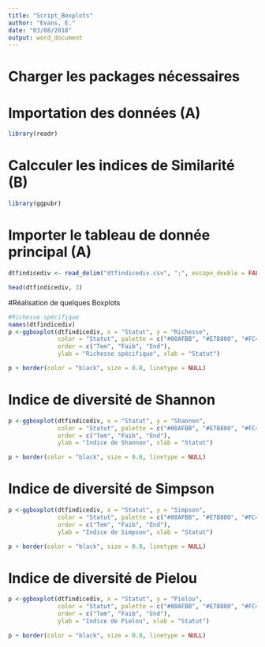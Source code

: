 ```yaml
---
title: "Script_Boxplots"
author: "Evans, E."
date: "03/08/2018"
output: word_document
---
```



# Charger les packages nécessaires
# Importation des données (A)

```r
library(readr)
```

# Calcculer les indices de Similarité (B)

```r
library(ggpubr)
```

# Importer le tableau de donnée principal (A)
```r
dtfindicediv <- read_delim("dtfindicediv.csv", ";", escape_double = FALSE, trim_ws = TRUE)

head(dtfindicediv, 3)
```



#Réalisation de quelques Boxplots

```r
#Richesse spécifique
names(dtfindicediv)
p <-ggboxplot(dtfindicediv, x = "Statut", y = "Richesse",
              color = "Statut", palette = c("#00AFBB", "#E7B800", "#FC4E07"),
              order = c("Tem", "Faib", "End"),
              ylab = "Richesse spécifique", xlab = "Statut")

p + border(color = "black", size = 0.8, linetype = NULL)
```

# Indice de diversité de Shannon
```r
p <-ggboxplot(dtfindicediv, x = "Statut", y = "Shannon",
              color = "Statut", palette = c("#00AFBB", "#E7B800", "#FC4E07"),
              order = c("Tem", "Faib", "End"),
              ylab = "Indice de Shannon", xlab = "Statut")

p + border(color = "black", size = 0.8, linetype = NULL)
```


#  Indice de diversité de Simpson
```r
p <-ggboxplot(dtfindicediv, x = "Statut", y = "Simpson",
              color = "Statut", palette = c("#00AFBB", "#E7B800", "#FC4E07"),
              order = c("Tem", "Faib", "End"),
              ylab = "Indice de Simpson", xlab = "Statut")

p + border(color = "black", size = 0.8, linetype = NULL)
```



#  Indice de diversité de Pielou
```r
p <-ggboxplot(dtfindicediv, x = "Statut", y = "Pielou",
              color = "Statut", palette = c("#00AFBB", "#E7B800", "#FC4E07"),
              order = c("Tem", "Faib", "End"),
              ylab = "Indice de Pielou", xlab = "Statut")

p + border(color = "black", size = 0.8, linetype = NULL)
```
